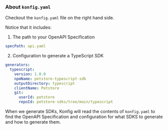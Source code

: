 ### About `konfig.yaml`

Checkout the `konfig.yaml` file on the right hand side.

Notice that it includes:

1. The path to your OpenAPI Specification

```yaml konfig.yaml
specPath: api.yaml
```

2. Configuration to generate a TypeScript SDK

```yaml konfig.yaml
generators:
  typescript:
    version: 1.0.0
    npmName: petstore-typescript-sdk
    outputDirectory: typescript
    clientName: Petstore
    git:
      userId: petstore
      repoId: petstore-sdks/tree/main/typescript
```

When we generate SDKs, Konfig will read the contents of `konfig.yaml` to find
the OpenAPI Specification and configuration for what SDKS to generate and how to
generate them.
